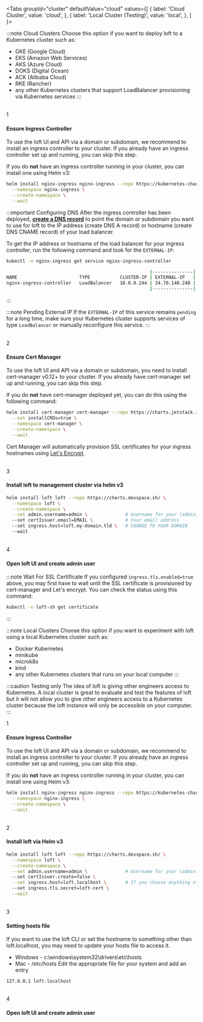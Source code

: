 
<Tabs
  groupId="cluster"
  defaultValue="cloud"
  values={[
    { label: 'Cloud Cluster', value: 'cloud', },
    { label: 'Local Cluster (Testing)', value: 'local', },
  ]
}>
<TabItem value="cloud">

:::note Cloud Clusters
Choose this option if you want to deploy loft to a Kubernetes cluster such as:
- GKE (Google Cloud)
- EKS (Amazon Web Services)
- AKS (Azure Cloud)
- DOKS (Digital Ocean)
- ACK (Alibaba Cloud)
- RKE (Rancher)
- any other Kubernetes clusters that support LoadBalancer provisioning via Kubernetes services
:::


<br />
<Step>1</Step>

#### Ensure Ingress Controller

To use the loft UI and API via a domain or subdomain, we recommend to install an ingress controller to your cluster. If you already have an ingress controller set up and running, you can skip this step.

If you do **not** have an ingress controller running in your cluster, you can install one using Helm v3:
```bash
helm install nginx-ingress nginx-ingress --repo https://kubernetes-charts.storage.googleapis.com \
  --namespace nginx-ingress \
  --create-namespace \
  --wait
```

:::important Configuring DNS
After the ingress controller has been deployed, **[create a DNS record](https://support.dnsimple.com/articles/a-record/)** to point the domain or subdomain you want to use for loft to the IP address (create DNS A record) or hostname (create DNS CNAME record) of your load balancer.

To get the IP address or hostname of the load balancer for your ingress controller, run the following command and look for the `EXTERNAL-IP`:

```bash
kubectl -n nginx-ingress get service nginx-ingress-controller
```
```bash
                                                     |---------------|
NAME                       TYPE           CLUSTER-IP | EXTERNAL-IP   |  PORT(S)                      AGE
nginx-ingress-controller   LoadBalancer   10.0.0.244 | 34.70.140.240 |  80:30984/TCP,443:31758/TCP   19m
                                                     |---------------|
```
:::

:::note Pending External IP
If the `EXTERNAL-IP` of this service remains `pending` for a long time, make sure your Kubernetes cluster supports services of type `LoadBalancer` or manually reconfigure this service.
:::

<br />
<Step>2</Step>

#### Ensure Cert Manager

To use the loft UI and API via a domain or subdomain, you need to install cert-manager v0.12+ to your cluster. If you already have cert-manager set up and running, you can skip this step.

If you do **not** have cert-manager deployed yet, you can do this using the following command:
```bash
helm install cert-manager cert-manager --repo https://charts.jetstack.io \
  --set installCRDs=true \
  --namespace cert-manager \
  --create-namespace \
  --wait
```

Cert Manager will automatically provision SSL certificates for your ingress hostnames using [Let's Encrypt](https://letsencrypt.org/).


<br />
<Step>3</Step>

#### Install loft to management cluster via helm v3

```bash
helm install loft loft --repo https://charts.devspace.sh/ \
  --namespace loft \
  --create-namespace \
  --set admin.username=admin \              # Username for your (admin) user
  --set certIssuer.email=EMAIL \            # Your email address
  --set ingress.host=loft.my-domain.tld \   # CHANGE TO YOUR DOMAIN
  --wait
```

<InstallHelmHintFragment/>


<br />
<Step>4</Step>

#### Open loft UI and create admin user

:::note Wait For SSL Certificate
If you configured `ingress.tls.enabled=true` above, you may first have to wait until the SSL certificate is provisioned by cert-manager and Let's encrypt. You can check the status using this command:
```bash
kubectl -n loft-sh get certificate
```
:::

<CreateAdminUserFragment/>


</TabItem>
<TabItem value="local">

:::note Local Clusters
Choose this option if you want to experiment with loft using a local Kubernetes cluster such as:
- Docker Kubernetes
- minikube
- microk8s
- kind
- any other Kubernetes clusters that runs on your local computer
:::

:::caution Testing only
The idea of loft is giving other engineers access to Kubernetes. A local cluster is great to evaluate and test the features of loft but it will not allow you to give other engineers access to a Kubernetes cluster because the loft instance will only be accessible on your computer.
:::

<Step>1</Step>

#### Ensure Ingress Controller

To use the loft UI and API via a domain or subdomain, we recommend to install an ingress controller to your cluster. If you already have an ingress controller set up and running, you can skip this step.

If you do **not** have an ingress controller running in your cluster, you can install one using Helm v3:
```bash
helm install nginx-ingress nginx-ingress --repo https://kubernetes-charts.storage.googleapis.com \
  --namespace nginx-ingress \
  --create-namespace \
  --wait
```

<br />
<Step>2</Step>

#### Install loft via Helm v3

```bash
helm install loft loft --repo https://charts.devspace.sh/ \
  --namespace loft \
  --create-namespace \
  --set admin.username=admin \              # Username for your (admin) user
  --set certIssuer.create=false \
  --set ingress.host=loft.localhost \       # If you choose anything other than this, you'll have to redirect this locally in your hosts file
  --set ingress.tls.secret=loft-cert \
  --wait
```

<InstallHelmHintFragment/>

<br />
<Step>3</Step>

#### Setting hosts file

If you want to use the loft CLI or set the hostname to something other than loft.localhost, you may need to update your hosts file to access it.

- Windows - c:\windows\system32\drivers\etc\hosts
- Mac - /etc/hosts
Edit the appropriate file for your system and add an entry
```
127.0.0.1 loft.localhost
```

<br />
<Step>4</Step>

#### Open loft UI and create admin user

<CreateAdminUserFragment/>


</TabItem>
</Tabs>
